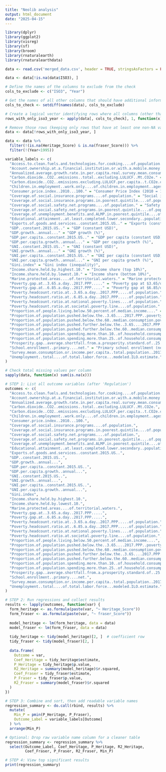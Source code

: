```yaml
---
title: "Neolib analysis"
output: html_document
date: "2025-04-15"
---
```

```r
library(dplyr)
library(ggplot2)
library(visreg)
library(sf)
library(broom)
library(rnaturalearth)
library(rnaturalearthdata)
```


```r
data <- read.csv('merged_data.csv', header = TRUE, stringsAsFactors = FALSE)

data <- data[!is.na(data$ISO3), ]

# Define the names of the columns to exclude from the check
cols_to_exclude <- c("ISO3", "Year")

# Get the names of all other columns that should have additional information
cols_to_check <- setdiff(names(data), cols_to_exclude)

# Create a logical vector identifying rows where all columns (other than ISO3 and Year) are NA
rows_with_only_iso3_year <- apply(data[, cols_to_check], 1, function(x) all(is.na(x)))

# Remove those rows (keeping only rows that have at least one non-NA value outside of ISO3 and Year)
data <- data[!rows_with_only_iso3_year, ]

data <- data %>% 
  filter(!(is.na(Heritage_Score) & is.na(fraser_Score))) %>%
  filter(!(Year<1995))

variable_labels <- c(
  "Access.to.clean.fuels.and.technologies.for.cooking....of.population." = "Clean cooking access",
  "Account.ownership.at.a.financial.institution.or.with.a.mobile.money.service.provider..poorest.40.....of.population.ages.15.." = "Account ownership (poorest 40%)",
  "Annualized.average.growth.rate.in.per.capita.real.survey.mean.consumption.or.income..bottom.40..of.population...." = "Income growth (bottom 40%)",
  "Carbon.dioxide..CO2..emissions..total..excluding.LULUCF..Mt.CO2e." = "Total CO₂ emissions",
  "Carbon.dioxide..CO2..emissions.excluding.LULUCF.per.capita..t.CO2e.capita." = "CO₂ emissions per capita",
  "Children.in.employment..work.only....of.children.in.employment..ages.7.14." = "Child labor (% children 7–14)",
  "Consumer.price.index..2010...100." = "Consumer Price Index (2010 = 100)",
  "Coverage.of.social.insurance.programs....of.population." = "Social insurance coverage",
  "Coverage.of.social.insurance.programs.in.poorest.quintile....of.population." = "Social insurance (poorest quintile)",
  "Coverage.of.social.safety.net.programs....of.population." = "Safety net coverage",
  "Coverage.of.social.safety.net.programs.in.poorest.quintile....of.population." = "Safety net (poorest quintile)",
  "Coverage.of.unemployment.benefits.and.ALMP.in.poorest.quintile....of.population." = "Unemployment benefits (poorest quintile)",
  "Educational.attainment..at.least.completed.lower.secondary..population.25...total......cumulative." = "Lower secondary education (% 25+)",
  "Exports.of.goods.and.services..constant.2015.US.." = "Exports (constant USD)",
  "GDP..constant.2015.US.." = "GDP (constant USD)",
  "GDP.growth..annual..." = "GDP growth (%)",
  "GDP.per.capita..constant.2015.US.." = "GDP per capita (constant USD)",
  "GDP.per.capita.growth..annual..." = "GDP per capita growth (%)",
  "GNI..constant.2015.US.." = "GNI (constant USD)",
  "GNI.growth..annual..." = "GNI growth (%)",
  "GNI.per.capita..constant.2015.US.." = "GNI per capita (constant USD)",
  "GNI.per.capita.growth..annual..." = "GNI per capita growth (%)",
  "Gini.index" = "Gini index (inequality)",
  "Income.share.held.by.highest.10." = "Income share (top 10%)",
  "Income.share.held.by.lowest.10." = "Income share (bottom 10%)",
  "Marine.protected.areas....of.territorial.waters." = "Marine protected areas (%)",
  "Poverty.gap.at..3.65.a.day..2017.PPP....." = "Poverty gap at $3.65/day",
  "Poverty.gap.at..6.85.a.day..2017.PPP....." = "Poverty gap at $6.85/day",
  "Poverty.headcount.ratio.at..3.65.a.day..2017.PPP.....of.population." = "Poverty rate ($3.65/day)",
  "Poverty.headcount.ratio.at..6.85.a.day..2017.PPP.....of.population." = "Poverty rate ($6.85/day)",
  "Poverty.headcount.ratio.at.national.poverty.lines....of.population." = "Poverty rate (national line)",
  "Poverty.headcount.ratio.at.societal.poverty.line....of.population." = "Poverty rate (societal line)",
  "Proportion.of.people.living.below.50.percent.of.median.income...." = "Below 50% of median income",
  "Proportion.of.population.pushed.below.the..3.65....2017.PPP..poverty.line.by.out.of.pocket.health.care.expenditure...." = "Pushed below $3.65 by health costs",
  "Proportion.of.population.pushed.below.the.60..median.consumption.poverty.line.by.out.of.pocket.health.expenditure...." = "Pushed below 60% median by health costs",
  "Proportion.of.population.pushed.further.below.the..3.65....2017.PPP..poverty.line.by.out.of.pocket.health.care.expenditure...." = "Pushed further below $3.65 by health costs",
  "Proportion.of.population.pushed.further.below.the.60..median.consumption.poverty.line.by.out.of.pocket.health.care.expenditure...." = "Pushed further below 60% median by health costs",
  "Proportion.of.population.spending.more.than.10..of.household.consumption.or.income.on.out.of.pocket.health.care.expenditure...." = "Health spending >10% of income",
  "Proportion.of.population.spending.more.than.25..of.household.consumption.or.income.on.out.of.pocket.health.care.expenditure...." = "Health spending >25% of income",
  "Prosperity.gap..average.shortfall.from.a.prosperity.standard.of..25.day." = "Prosperity gap from $25/day",
  "School.enrollment..primary....net." = "Primary school enrollment (net)",
  "Survey.mean.consumption.or.income.per.capita..total.population..2017.PPP...per.day." = "Mean daily consumption/income (PPP)",
  "Unemployment..total....of.total.labor.force...modeled.ILO.estimate." = "Unemployment rate (ILO)"
)
```



```r
# Check total missing values per column
sapply(data, function(x) sum(is.na(x)))
```
```r
# STEP 1: List all outcome variables (after 'Regulation')
outcomes <- c(
  "Access.to.clean.fuels.and.technologies.for.cooking....of.population.",
  "Account.ownership.at.a.financial.institution.or.with.a.mobile.money.service.provider..poorest.40.....of.population.ages.15..",
  "Annualized.average.growth.rate.in.per.capita.real.survey.mean.consumption.or.income..bottom.40..of.population....",
  "Carbon.dioxide..CO2..emissions..total..excluding.LULUCF..Mt.CO2e.",
  "Carbon.dioxide..CO2..emissions.excluding.LULUCF.per.capita..t.CO2e.capita.",
  "Children.in.employment..work.only....of.children.in.employment..ages.7.14.",
  "Consumer.price.index..2010...100.",
  "Coverage.of.social.insurance.programs....of.population.",
  "Coverage.of.social.insurance.programs.in.poorest.quintile....of.population.",
  "Coverage.of.social.safety.net.programs....of.population.",
  "Coverage.of.social.safety.net.programs.in.poorest.quintile....of.population.",
  "Coverage.of.unemployment.benefits.and.ALMP.in.poorest.quintile....of.population.",
  "Educational.attainment..at.least.completed.lower.secondary..population.25...total......cumulative.",
  "Exports.of.goods.and.services..constant.2015.US..",
  "GDP..constant.2015.US..",
  "GDP.growth..annual...",
  "GDP.per.capita..constant.2015.US..",
  "GDP.per.capita.growth..annual...",
  "GNI..constant.2015.US..",
  "GNI.growth..annual...",
  "GNI.per.capita..constant.2015.US..",
  "GNI.per.capita.growth..annual...",
  "Gini.index",
  "Income.share.held.by.highest.10.",
  "Income.share.held.by.lowest.10.",
  "Marine.protected.areas....of.territorial.waters.",
  "Poverty.gap.at..3.65.a.day..2017.PPP.....",
  "Poverty.gap.at..6.85.a.day..2017.PPP.....",
  "Poverty.headcount.ratio.at..3.65.a.day..2017.PPP.....of.population.",
  "Poverty.headcount.ratio.at..6.85.a.day..2017.PPP.....of.population.",
  "Poverty.headcount.ratio.at.national.poverty.lines....of.population.",
  "Poverty.headcount.ratio.at.societal.poverty.line....of.population.",
  "Proportion.of.people.living.below.50.percent.of.median.income....",
  "Proportion.of.population.pushed.below.the..3.65....2017.PPP..poverty.line.by.out.of.pocket.health.care.expenditure....",
  "Proportion.of.population.pushed.below.the.60..median.consumption.poverty.line.by.out.of.pocket.health.expenditure....",
  "Proportion.of.population.pushed.further.below.the..3.65....2017.PPP..poverty.line.by.out.of.pocket.health.care.expenditure....",
  "Proportion.of.population.pushed.further.below.the.60..median.consumption.poverty.line.by.out.of.pocket.health.care.expenditure....",
  "Proportion.of.population.spending.more.than.10..of.household.consumption.or.income.on.out.of.pocket.health.care.expenditure....",
  "Proportion.of.population.spending.more.than.25..of.household.consumption.or.income.on.out.of.pocket.health.care.expenditure....",
  "Prosperity.gap..average.shortfall.from.a.prosperity.standard.of..25.day.",
  "School.enrollment..primary....net.",
  "Survey.mean.consumption.or.income.per.capita..total.population..2017.PPP...per.day.",
  "Unemployment..total....of.total.labor.force...modeled.ILO.estimate."
)

# STEP 2: Run regressions and collect results
results <- lapply(outcomes, function(var) {
  form_heritage <- as.formula(paste(var, "~ Heritage_Score"))
  form_fraser <- as.formula(paste(var, "~ fraser_Score"))
  
  model_heritage <- lm(form_heritage, data = data)
  model_fraser <- lm(form_fraser, data = data)
  
  tidy_heritage <- tidy(model_heritage)[2, ]  # coefficient row
  tidy_fraser <- tidy(model_fraser)[2, ]
  
  data.frame(
    Outcome = var,
    Coef_Heritage = tidy_heritage$estimate,
    P_Heritage = tidy_heritage$p.value,
    R2_Heritage = summary(model_heritage)$r.squared,
    Coef_Fraser = tidy_fraser$estimate,
    P_Fraser = tidy_fraser$p.value,
    R2_Fraser = summary(model_fraser)$r.squared
  )
})

# STEP 3: Combine and sort, then add readable variable names
regression_summary <- do.call(rbind, results) %>%
  mutate(
    Min_P = pmin(P_Heritage, P_Fraser),
    Outcome_Label = variable_labels[Outcome]
  ) %>%
  arrange(Min_P)

# Optional: Drop raw variable name column for a cleaner table
regression_summary <- regression_summary %>%
  select(Outcome_Label, Coef_Heritage, P_Heritage, R2_Heritage,
         Coef_Fraser, P_Fraser, R2_Fraser, Min_P)

# STEP 4: View top significant results
print(regression_summary)



```

```r
```